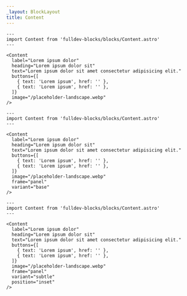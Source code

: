 ```yaml
---
_layout: BlockLayout
title: Content
---
```


```astro live props={{ title: 'Split' }}
---
import Content from 'fulldev-blocks/blocks/Content.astro'
---

<Content
  label="Lorem ipsum dolor"
  heading="Lorem ipsum dolor sit"
  text="Lorem ipsum dolor sit amet consectetur adipisicing elit."
  buttons={[
    { text: 'Lorem ipsum', href: '' },
    { text: 'Lorem ipsum', href: '' },
  ]}
  image="/placeholder-landscape.webp"
/>
```

```astro live props={{ title: 'Panel' }}
---
import Content from 'fulldev-blocks/blocks/Content.astro'
---

<Content
  label="Lorem ipsum dolor"
  heading="Lorem ipsum dolor sit"
  text="Lorem ipsum dolor sit amet consectetur adipisicing elit."
  buttons={[
    { text: 'Lorem ipsum', href: '' },
    { text: 'Lorem ipsum', href: '' },
  ]}
  image="/placeholder-landscape.webp"
  frame="panel"
  variant="base"
/>
```

```astro live props={{ title: 'Subtle' }}
---
import Content from 'fulldev-blocks/blocks/Content.astro'
---

<Content
  label="Lorem ipsum dolor"
  heading="Lorem ipsum dolor sit"
  text="Lorem ipsum dolor sit amet consectetur adipisicing elit."
  buttons={[
    { text: 'Lorem ipsum', href: '' },
    { text: 'Lorem ipsum', href: '' },
  ]}
  image="/placeholder-landscape.webp"
  frame="panel"
  variant="subtle"
  position="inset"
/>
```
